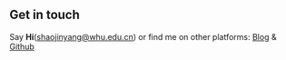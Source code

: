 ## Get in touch

Say **Hi**(shaojinyang@whu.edu.cn) or find me on other platforms: [Blog](http://118.178.94.244/) & [Github](https://github.com/Sugar-Coder)
